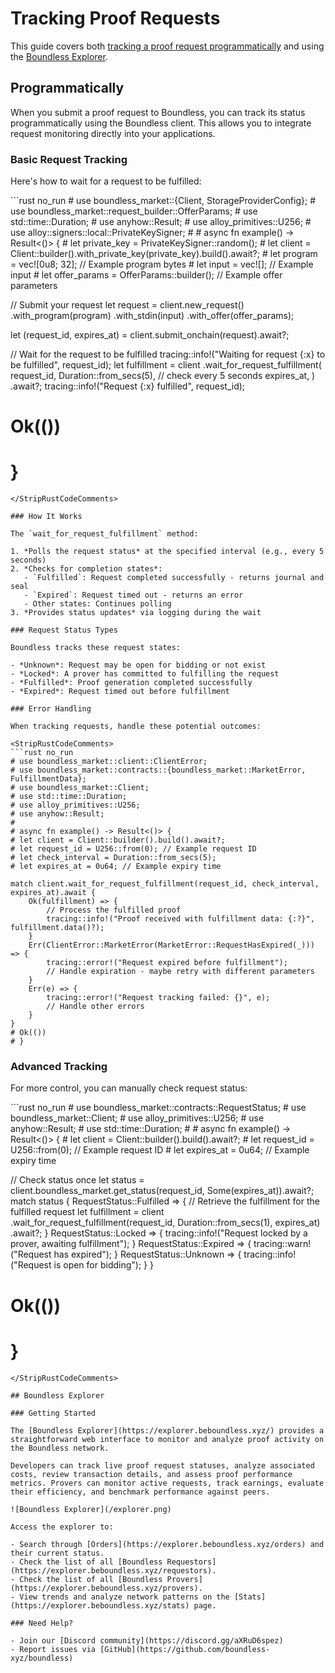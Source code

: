 
# Tracking Proof Requests

This guide covers both [tracking a proof request programmatically](#programmatically) and using the [Boundless Explorer](#boundless-explorer).

## Programmatically

When you submit a proof request to Boundless, you can track its status programmatically using the Boundless client. This allows you to integrate request monitoring directly into your applications.

### Basic Request Tracking

Here's how to wait for a request to be fulfilled:

<StripRustCodeComments>
```rust no_run
# use boundless_market::{Client, StorageProviderConfig};
# use boundless_market::request_builder::OfferParams;
# use std::time::Duration;
# use anyhow::Result;
# use alloy_primitives::U256;
# use alloy::signers::local::PrivateKeySigner;
#
# async fn example() -> Result<()> {
# let private_key = PrivateKeySigner::random();
# let client = Client::builder().with_private_key(private_key).build().await?;
# let program = vec![0u8; 32]; // Example program bytes
# let input = vec![]; // Example input
# let offer_params = OfferParams::builder(); // Example offer parameters

// Submit your request
let request = client.new_request()
    .with_program(program)
    .with_stdin(input)
    .with_offer(offer_params);

let (request_id, expires_at) = client.submit_onchain(request).await?;

// Wait for the request to be fulfilled
tracing::info!("Waiting for request {:x} to be fulfilled", request_id);
let fulfillment = client
    .wait_for_request_fulfillment(
        request_id,
        Duration::from_secs(5), // check every 5 seconds
        expires_at,
    )
    .await?;
tracing::info!("Request {:x} fulfilled", request_id);
# Ok(())
# }
```
</StripRustCodeComments>

### How It Works

The `wait_for_request_fulfillment` method:

1. *Polls the request status* at the specified interval (e.g., every 5 seconds)
2. *Checks for completion states*:
   - `Fulfilled`: Request completed successfully - returns journal and seal
   - `Expired`: Request timed out - returns an error
   - Other states: Continues polling
3. *Provides status updates* via logging during the wait

### Request Status Types

Boundless tracks these request states:

- *Unknown*: Request may be open for bidding or not exist
- *Locked*: A prover has committed to fulfilling the request
- *Fulfilled*: Proof generation completed successfully
- *Expired*: Request timed out before fulfillment

### Error Handling

When tracking requests, handle these potential outcomes:

<StripRustCodeComments>
```rust no_run
# use boundless_market::client::ClientError;
# use boundless_market::contracts::{boundless_market::MarketError, FulfillmentData};
# use boundless_market::Client;
# use std::time::Duration;
# use alloy_primitives::U256;
# use anyhow::Result;
#
# async fn example() -> Result<()> {
# let client = Client::builder().build().await?;
# let request_id = U256::from(0); // Example request ID
# let check_interval = Duration::from_secs(5);
# let expires_at = 0u64; // Example expiry time

match client.wait_for_request_fulfillment(request_id, check_interval, expires_at).await {
    Ok(fulfillment) => {
        // Process the fulfilled proof
        tracing::info!("Proof received with fulfillment data: {:?}", fulfillment.data()?);
    }
    Err(ClientError::MarketError(MarketError::RequestHasExpired(_))) => {
        tracing::error!("Request expired before fulfillment");
        // Handle expiration - maybe retry with different parameters
    }
    Err(e) => {
        tracing::error!("Request tracking failed: {}", e);
        // Handle other errors
    }
}
# Ok(())
# }
```
</StripRustCodeComments>

### Advanced Tracking

For more control, you can manually check request status:

<StripRustCodeComments>
```rust no_run
# use boundless_market::contracts::RequestStatus;
# use boundless_market::Client;
# use alloy_primitives::U256;
# use anyhow::Result;
# use std::time::Duration;
#
# async fn example() -> Result<()> {
# let client = Client::builder().build().await?;
# let request_id = U256::from(0); // Example request ID
# let expires_at = 0u64; // Example expiry time

// Check status once
let status = client.boundless_market.get_status(request_id, Some(expires_at)).await?;
match status {
    RequestStatus::Fulfilled => {
        // Retrieve the fulfillment for the fulfilled request
        let fulfillment = client
            .wait_for_request_fulfillment(request_id, Duration::from_secs(1), expires_at)
            .await?;
    }
    RequestStatus::Locked => {
        tracing::info!("Request locked by a prover, awaiting fulfillment");
    }
    RequestStatus::Expired => {
        tracing::warn!("Request has expired");
    }
    RequestStatus::Unknown => {
        tracing::info!("Request is open for bidding");
    }
}
# Ok(())
# }
```
</StripRustCodeComments>

## Boundless Explorer

### Getting Started

The [Boundless Explorer](https://explorer.beboundless.xyz/) provides a straightforward web interface to monitor and analyze proof activity on the Boundless network.

Developers can track live proof request statuses, analyze associated costs, review transaction details, and assess proof performance metrics. Provers can monitor active requests, track earnings, evaluate their efficiency, and benchmark performance against peers.

![Boundless Explorer](/explorer.png)

Access the explorer to:

- Search through [Orders](https://explorer.beboundless.xyz/orders) and their current status.
- Check the list of all [Boundless Requestors](https://explorer.beboundless.xyz/requestors).
- Check the list of all [Boundless Provers](https://explorer.beboundless.xyz/provers).
- View trends and analyze network patterns on the [Stats](https://explorer.beboundless.xyz/stats) page.

### Need Help?

- Join our [Discord community](https://discord.gg/aXRuD6spez)
- Report issues via [GitHub](https://github.com/boundless-xyz/boundless)


